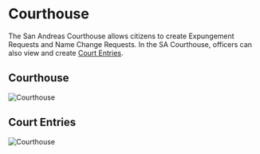 # Courthouse

The San Andreas Courthouse allows citizens to create Expungement Requests and Name Change Requests.
In the SA Courthouse, officers can also view and create [Court Entries](#court-entries).

## Courthouse

![Courthouse](/features/courthouse.png)

## Court Entries

![Courthouse](/features/court_entries.png)

